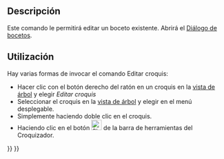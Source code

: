 <languages/>

<div class="mw-translate-fuzzy">
{{Docnav/es
|[[Sketcher_NewSketch/es|Nuevo croquis]]
|[[Sketcher_Dialog/es|Diálogo]]
|[[Sketcher_Workbench/es|Croquizador]]
|IconL=Sketcher_NewSketch.svg‎‎
|IconR=
|IconC=Workbench_Sketcher.svg
}}
</div>

{{GuiCommand
|Name=Sketcher EditSketch
|Name/es=Croquizador EditarCroquis
|MenuLocation=Croquis → Editar Croquis
|Workbenches=[[Sketcher_Workbench/es|Croquizador]], [[PartDesign_Workbench/es|DiseñoPieza]]
|SeeAlso=[[Sketcher_LeaveSketch/es|Croquizador DejarCroquis]]
}}

<span id="Description"></span>
==Descripción==

<div class="mw-translate-fuzzy">
Este comando le permitirá editar un boceto existente. Abrirá el [[Sketcher_Dialog/es|Diálogo de bocetos]].
</div>

<span id="Usage"></span>
==Utilización==

<div class="mw-translate-fuzzy">
Hay varias formas de invocar el comando Editar croquis:
* Hacer clic con el botón derecho del ratón en un croquis en la [[Tree_view/es|vista de árbol]] y elegir ''Editar croquis'' 
* Seleccionar el croquis en la [[Tree_view/es|vista de árbol]] y elegir {{MenuCommand|Croquis → Editar croquis}} en el menú desplegable. 
* Simplemente haciendo doble clic en el croquis.
* Haciendo clic en el botón [[Image:Sketcher_EditSketch.svg|24px]] de la barra de herramientas del Croquizador.
</div>


<div class="mw-translate-fuzzy">
{{Docnav/es
|[[Sketcher_NewSketch/es|Nuevo croquis]]
|[[Sketcher_Dialog/es|Diálogo]]
|[[Sketcher_Workbench/es|Croquizador]]
|IconL=Sketcher_NewSketch.svg‎‎
|IconR=
|IconC=Workbench_Sketcher.svg
}}
</div>

{{Sketcher_Tools_navi{{#translation:}}}}
{{Userdocnavi{{#translation:}}}}